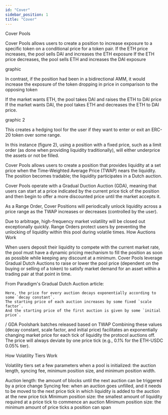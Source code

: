 ```yaml
---
id: "Cover"
sidebar_position: 1
title: "Cover"
---
```


Cover Pools

Cover Pools allows users to create a position to increase exposure to a specific token on a conditional price for a token pair. 
If the ETH price increases, the pool sells DAI and increases the ETH exposure
If the ETH price decreases, the pool sells ETH and increases the DAI exposure

graphic 

In contrast, if the position had been in a bidirectional AMM, it would increase the exposure of the token dropping in price in comparison to the opposing token 

If the market wants ETH, the pool takes DAI and raises the ETH to DAI price
If the market wants DAI, the pool takes ETH and decreases the ETH to DAI price.

graphic 2

This creates a hedging tool for the user if they want to enter or exit an ERC-20 token over some range. 

In this instance (figure 2), using a position with a fixed price, such as a limit order (as done when providing liquidity traditionally), will either underprice the assets or not be filled. 

Cover Pools allows users to create a position that provides liquidity at a set price when the Time-Weighted Average Price (TWAP) nears the liquidity. The position becomes tradable; the liquidity participates in a Dutch auction. 

Cover Pools operate with a Gradual Duction Auction (GDA), meaning that users can start at a price indicated by the current price tick of the position and then begin to offer a more discounted price until the market accepts it.

As a Range Order, Cover Positions will periodically unlock liquidity across a price range as the TWAP increases or decreases (controlled by the user). 

Due to arbitrage, high-frequency market volatility will be closed out exceptionally quickly. Range Orders protect users by preventing the unlocking of liquidity within this pool during volatile times.
How Auctions Work

When users deposit their liquidity to compete with the current market rate, the pool must have a dynamic pricing mechanism to fill the position as soon as possible while keeping any discount at a minimum. Cover Pools leverage Gradual Dutch Auctions to raise or lower the pool price (dependent on the buying or selling of a token) to satisfy market demand for an asset within a trading pair at that point in time. 

From Paradigm's Gradual Dutch Auction article:
```
Here, the price for every auction decays exponentially according to some `decay constant`.
The starting price of each auction increases by some fixed `scale factor`.
And the starting price of the first auction is given by some `initial price`.
```

/ GDA Poolshark batches released based on TWAP 
Combining these values (decay constant, scale factor, and initial price) facilitates an exponentially changing market price for each tick of liquidity the protocol auctions off. The price will always deviate by one price tick (e.g., 0.1% for the ETH-USDC 0.05% tier). 

How Volatility Tiers Work

Volatility tiers set a few parameters when a pool is initialized: the auction length, syncing fee, minimum position size, and minimum position width.

Auction length: the amount of blocks until the next auction can be triggered by a price change 
Syncing fee: when an auction goes unfilled, and it needs to be moved to the next price tick in which liquidity is added to the auction at the new price tick 
Minimum position size: the smallest amount of liquidity required at a price tick to commence an auction 
Minimum position size: the minimum amount of price ticks a position can span 


